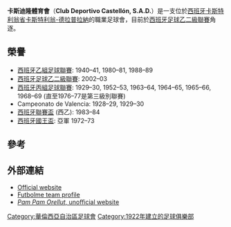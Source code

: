 {{noteTA
|G1=足球
|G2=laliga
|1=zh-cn:卡斯特利翁;zh-hk:卡斯迪隆;
}}
{{Infobox football club
| clubname   = 卡斯迪隆
| image      = 
| image_size = 
| fullname   = Club Deportivo Castellón, S.A.D.
| nickname   = ''Orelluts'', ''Albinegres'' , ''Albinegros''
| founded    = {{Start date and age|1922|7|20}}
| ground     = [[Nou_Estadi_Castàlia|Nou Estadi Castàlia]]
| capacity   = 15,500<ref>{{cite web|url=http://www.cdcastellon.com/estadio/|title=Estadio|language=es|publisher=CD Castellón|accessdate=23 July 2020|archive-date=2017-02-02|archive-url=https://web.archive.org/web/20170202031655/http://www.cdcastellon.com/630005_es/Estadio/|dead-url=no}}</ref>
| owner      = [[柏保路·靴南迪斯|柏保路·靴南迪斯]]<ref>{{cite news|url=https://www.walesonline.co.uk/sport/football/football-news/former-swansea-city-current-leeds-13177130|title=Former Swansea City and current Leeds United star Pablo Hernandez completes Spanish club takeover|newspaper=Wales Online|author=Dominic Booth|date=13 June 2017|accessdate=26 June 2018|archive-date=2020-12-06|archive-url=https://web.archive.org/web/20201206140314/https://www.walesonline.co.uk/sport/football/football-news/former-swansea-city-current-leeds-13177130|dead-url=no}}</ref>
| chairman   = Vicente Montesinos
| chrtitle   = 主席
| manager    = [[Óscar_Cano|Óscar Cano]]
| mgrtitle   = 主教練
| league     = [[西班牙足球乙二級聯賽|西班牙足球乙二級聯賽]]
| season     = 2020–21
| position   = 西乙，第 21 位（降班）
| pattern_la1   = _castellon2021h
| pattern_b1    = _castellon2021h
| pattern_ra1   = _castellon2021h
| pattern_sh1   = _freiburg1718a
| pattern_so1   = _alaves1617a
| leftarm1      = FFFFFF
| body1         = FFFFFF
| rightarm1     = FFFFFF
| shorts1       = FFFFFF
| socks1        = FFFFFF
| pattern_la2   = _castellon2021a
| pattern_b2    = _castellon2021A
| pattern_ra2   = _castellon2021a
| pattern_sh2   = _castellon2021A
| pattern_so2   = _castellon2021A
| leftarm2      = 004A16
| body2         = 004A16
| rightarm2     = 004A16
| shorts2       = 004A16
| socks2        = 004A16
|website=http://www.cdcastellon.com/
}}
'''卡斯迪隆體育會'''（'''Club Deportivo Castellón, S.A.D.'''）是一支位於[[西班牙|西班牙]][[卡斯特利翁省|卡斯特利翁省]][[卡斯特利翁-德拉普拉納|卡斯特利翁-德拉普拉納]]的職業足球會，目前於[[西班牙足球乙二級聯賽|西班牙足球乙二級聯賽]]角逐。

==榮譽==
*[[西班牙乙組足球聯賽|西班牙乙組足球聯賽]]: 1940–41, 1980–81, 1988–89
*[[西班牙足球乙二級聯賽|西班牙足球乙二級聯賽]]: 2002–03
*[[西班牙丙組足球聯賽|西班牙丙組足球聯賽]]: 1929–30, 1952–53, 1963–64, 1964–65, 1965–66, 1968–69 (直至1976–77是第三級別聯賽)
*Campeonato de Valencia: 1928–29, 1929–30
*[[西班牙聯賽盃|西班牙聯賽盃]] (西乙): 1983–84
*[[西班牙國王盃|西班牙國王盃]]: 亞軍 1972–73

==參考==
{{Reflist}}

==外部連結==
*[http://www.cdcastellon.com Official website] {{Wayback|url=http://www.cdcastellon.com/ |date=20201219033343 }} {{in lang|es}}
*[http://www.futbolme.com/resultados-directo/equipo/cd-castellon/297 Futbolme team profile] {{Wayback|url=http://www.futbolme.com/resultados-directo/equipo/cd-castellon/297 |date=20201027032454 }} {{in lang|es}}
*[http://www.pampamorellut.com/ ''Pam Pam Orellut'', unofficial website] {{Wayback|url=http://www.pampamorellut.com/ |date=20170923150156 }} {{in lang|es}}

[[Category:華倫西亞自治區足球會|Category:華倫西亞自治區足球會]]
[[Category:1922年建立的足球俱樂部|Category:1922年建立的足球俱樂部]]